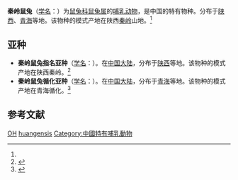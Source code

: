 {{Speciesbox
| name = 秦岭鼠兔
| status = LC | status_system = iucn3.1 | status_ref = <ref name=iucn>{{IUCN2010|version=2010.3| assessors = Smith, A.T. & Johnston, C.H. |  year = 2008 | id = 15062 | title = Ochotona huangensis |downloaded = 2010-9-10}}</ref>
| image = 
| genus = Ochotona
| species = huangensis
| authority = (Matschie 1908)<ref name='id1235'>{{cite web| url =http://www.bioinfo.cn/db05/BjdwSpecies.php?action=view&id=1235| title =秦岭鼠兔| work =《中国动物物种编目数据库》| publisher =中国科学院微生物研究所| author =中国科学院动物研究所| accessdate =2009-04-04| deadurl =yes| archiveurl =https://web.archive.org/web/20160305100945/http://www.bioinfo.cn/db05/BjdwSpecies.php?action=view&id=1235| archivedate =2016-03-05}}</ref>
| range_map = Tsing-ling Pika area.png
| range_map_caption = 分佈範圍：華中
}}

'''秦岭鼠兔'''（[[学名|学名]]：{{lang|la|''Ochotona huangensis''}}）为[[鼠兔科|鼠兔科]][[鼠兔属|鼠兔属]]的[[哺乳动物|哺乳动物]]，是中国的特有物种。分布于[[陕西|陕西]]、[[青海|青海]]等地。该物种的模式产地在陕西[[秦岭|秦岭]]山地。<ref name='id1235'/>

== 亚种 ==
*'''秦岭鼠兔指名亚种'''（[[学名|学名]]：{{lang|la|''Ochotona huangensis huangensis''}}）。在[[中国大陆|中国大陆]]，分布于[[陕西|陕西]]等地。该物种的模式产地在陕西秦岭。<ref name='id1236'>{{cite web| url =http://www.bioinfo.cn/db05/BjdwSpecies.php?action=view&id=1236| title =秦岭鼠兔指名亚种| work =《中国动物物种编目数据库》| publisher =中国科学院微生物研究所| author =中国科学院动物研究所| accessdate =2009-04-04| deadurl =yes| archiveurl =https://web.archive.org/web/20160305040339/http://www.bioinfo.cn/db05/BjdwSpecies.php?action=view&id=1236| archivedate =2016-03-05}}</ref>
*'''秦岭鼠兔循化亚种'''（[[学名|学名]]：{{lang|la|''Ochotona huangensis xunhuaensis''}}）。在[[中国大陆|中国大陆]]，分布于[[青海|青海]]等地。该物种的模式产地在青海循化。<ref name='id1237'>{{cite web| url =http://www.bioinfo.cn/db05/BjdwSpecies.php?action=view&id=1237| title =秦岭鼠兔循化亚种| work =《中国动物物种编目数据库》| publisher =中国科学院微生物研究所| author =中国科学院动物研究所| accessdate =2009-04-04| deadurl =yes| archiveurl =https://web.archive.org/web/20160305052340/http://www.bioinfo.cn/db05/BjdwSpecies.php?action=view&id=1237| archivedate =2016-03-05}}</ref>

== 参考文献 ==
{{reflist}}
{{Taxonbar|from=Q311609}}

[[Category:IUCN红色名录无危物种|OH]]
[[Category:鼠兔属|huangensis]]
[[Category:中國特有哺乳動物|Category:中國特有哺乳動物]]


{{mammal-stub}}